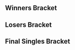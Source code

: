 {{tabs static
|name1=Overview
|link1=Mayhem June 2015
|name2=Singles Bracket
|link2=Mayhem June 2015/Singles Bracket
|This=2
}}
<!-- Generated with http://tournament-nub.rhcloud.com/toliquipedia name=mayhemJune6Top32 -->

==Winners Bracket==
{{32DEWBracketA
|tourneylink=
|tourneyname=
|r1m1p1=Mango |r1m1p1flag=us |r1m1p1score={{win}} |r1m1win=1
|r1m1p2=Nasa |r1m1p2flag= |r1m1p2score=

|r1m2p1=Hyprid |r1m2p1flag= |r1m2p1score={{win}} |r1m2win=1
|r1m2p2=Corkus |r1m2p2flag= |r1m2p2score=

|r1m3p1=Bizzarro Flame |r1m3p1flag=us |r1m3p1score={{win}} |r1m3win=1
|r1m3p2=Mevan |r1m3p2flag= |r1m3p2score=

|r1m4p1=Larry Lurr |r1m4p1flag=us |r1m4p1score={{win}} |r1m4win=1
|r1m4p2=Manatee |r1m4p2flag= |r1m4p2score=

|r1m5p1=S2J |r1m5p1flag=us |r1m5p1score={{win}} |r1m5win=1
|r1m5p2=Koopatroopa895 |r1m5p2flag= |r1m5p2score=

|r1m6p1=MikeHaze |r1m6p1flag=us |r1m6p1score={{win}} |r1m6win=1
|r1m6p2=Yeti |r1m6p2flag= |r1m6p2score=

|r1m7p1=Fly Amanita |r1m7p1flag=us |r1m7p1score={{win}} |r1m7win=1
|r1m7p2=Berk |r1m7p2flag= |r1m7p2score=

|r1m8p1=Alex19 |r1m8p1flag= |r1m8p1score={{win}} |r1m8win=1
|r1m8p2= A Rookie |r1m8p2flag= |r1m8p2score=

|r1m9p1=Lucky |r1m9p1flag=us |r1m9p1score={{win}} |r1m9win=1
|r1m9p2=Captain Faceroll |r1m9p2flag= |r1m9p2score=

|r1m10p1=Kira |r1m10p1flag=us |r1m10p1score={{win}} |r1m10win=1
|r1m10p2=Rickety |r1m10p2flag= |r1m10p2score=

|r1m11p1=MacD |r1m11p1flag=us |r1m11p1score={{win}} |r1m11win=1
|r1m11p2=Neeco |r1m11p2flag= |r1m11p2score=

|r1m12p1=Jace |r1m12p1flag=us |r1m12p1score={{win}} |r1m12win=1
|r1m12p2=Squid |r1m12p2flag=us |r1m12p2score=

|r1m13p1=Westballz |r1m13p1flag=us |r1m13p1score={{win}} |r1m13win=1
|r1m13p2=Psychomidget |r1m13p2flag= |r1m13p2score=

|r1m14p1=Tafokints |r1m14p1flag=us |r1m14p1score={{win}} |r1m14win=1
|r1m14p2=MYL |r1m14p2flag= |r1m14p2score=

|r1m15p1=HugS |r1m15p1flag=us |r1m15p1score={{win}} |r1m15win=1
|r1m15p2=SUNG475 |r1m15p2flag=us |r1m15p2score=

|r1m16p1=Oxy l J666 |r1m16p1flag= |r1m16p1score={{win}} |r1m16win=1
|r1m16p2=Peligro |r1m16p2flag= |r1m16p2score=

|r2m1p1=Mango |r2m1p1flag=us |r2m1p1score=2 |r2m1win=1
|r2m1p2=Hyprid |r2m1p2flag= |r2m1p2score=0

|r2m2p1=Bizzarro Flame |r2m2p1flag=us |r2m2p1score=2 |r2m2win=1
|r2m2p2=Larry Lurr |r2m2p2flag=us |r2m2p2score=1

|r2m3p1=S2J |r2m3p1flag=us |r2m3p1score=2 |r2m3win=1
|r2m3p2=MikeHaze |r2m3p2flag=us |r2m3p2score=0

|r2m4p1=Fly Amanita |r2m4p1flag=us |r2m4p1score=2 |r2m4win=1
|r2m4p2=Alex19 |r2m4p2flag= |r2m4p2score=0

|r2m5p1=Lucky |r2m5p1flag=us |r2m5p1score=2 |r2m5win=1
|r2m5p2=Kira |r2m5p2flag=us |r2m5p2score=1

|r2m6p1=MacD |r2m6p1flag=us |r2m6p1score=2 |r2m6win=1
|r2m6p2=Jace |r2m6p2flag=us |r2m6p2score=0

|r2m7p1=Westballz |r2m7p1flag=us |r2m7p1score=2 |r2m7win=1
|r2m7p2=Tafokints |r2m7p2flag=us |r2m7p2score=0

|r2m8p1=HugS |r2m8p1flag=us |r2m8p1score=2 |r2m8win=1
|r2m8p2=Oxy l J666 |r2m8p2flag= |r2m8p2score=0

|r3m1p1=Mango |r3m1p1flag=us |r3m1p1score=2 |r3m1win=1
|r3m1p2=Bizzarro Flame |r3m1p2flag=us |r3m1p2score=0

|r3m2p1=S2J |r3m2p1flag=us |r3m2p1score=0 |r3m2win=2
|r3m2p2=Fly Amanita |r3m2p2flag=us |r3m2p2score=2

|r3m3p1=Lucky |r3m3p1flag=us |r3m3p1score=0 |r3m3win=2
|r3m3p2=MacD |r3m3p2flag=us |r3m3p2score=2

|r3m4p1=Westballz |r3m4p1flag=us |r3m4p1score=0 |r3m4win=2
|r3m4p2=HugS |r3m4p2flag=us |r3m4p2score=2

|r4m1p1=Mango |r4m1p1flag=us |r4m1p1score=3 |r4m1win=1
|r4m1p2=Fly Amanita |r4m1p2flag=us |r4m1p2score=1

|r4m2p1=MacD |r4m2p1flag=us |r4m2p1score=2 |r4m2win=2
|r4m2p2=HugS |r4m2p2flag=us |r4m2p2score=3
}}

==Losers Bracket==
{{32DELBracketA
|l1m1p1=Nasa |l1m1p1flag= |l1m1p1score=0 |l1m1win=2
|l1m1p2=Corkus |l1m1p2flag= |l1m1p2score=2

|l1m2p1=Mevan |l1m2p1flag= |l1m2p1score=0 |l1m2win=2
|l1m2p2=Manatee |l1m2p2flag= |l1m2p2score=2

|l1m3p1=Koopatroopa895 |l1m3p1flag= |l1m3p1score=2 |l1m3win=1
|l1m3p2=Yeti |l1m3p2flag= |l1m3p2score=0

|l1m4p1=Berk |l1m4p1flag= |l1m4p1score=0 |l1m4win=2
|l1m4p2= A Rookie |l1m4p2flag= |l1m4p2score=2

|l1m5p1=Captain Faceroll |l1m5p1flag= |l1m5p1score=2 |l1m5win=1
|l1m5p2=Rickety |l1m5p2flag= |l1m5p2score=0

|l1m6p1=Neeco |l1m6p1flag= |l1m6p1score=0 |l1m6win=2
|l1m6p2=Squid |l1m6p2flag=us |l1m6p2score=2

|l1m7p1=Psychomidget |l1m7p1flag= |l1m7p1score=2 |l1m7win=1
|l1m7p2=MYL |l1m7p2flag= |l1m7p2score=0

|l1m8p1=SUNG475 |l1m8p1flag=us |l1m8p1score=2 |l1m8win=1
|l1m8p2=Peligro |l1m8p2flag= |l1m8p2score=1

|l2m1p1=Oxy l J666 |l2m1p1flag= |l2m1p1score=2 |l2m1win=1
|l2m1p2=Corkus |l2m1p2flag= |l2m1p2score=0

|l2m2p1=Tafokints |l2m2p1flag=us |l2m2p1score=2 |l2m2win=1
|l2m2p2=Manatee |l2m2p2flag= |l2m2p2score=0

|l2m3p1=Jace |l2m3p1flag=us |l2m3p1score=1 |l2m3win=2
|l2m3p2=Koopatroopa895 |l2m3p2flag= |l2m3p2score=2

|l2m4p1=Kira |l2m4p1flag=us |l2m4p1score=2 |l2m4win=1
|l2m4p2= A Rookie |l2m4p2flag= |l2m4p2score=0

|l2m5p1=Alex19 |l2m5p1flag= |l2m5p1score=2 |l2m5win=1
|l2m5p2=Captain Faceroll |l2m5p2flag= |l2m5p2score=0

|l2m6p1=MikeHaze |l2m6p1flag=us |l2m6p1score=0 |l2m6win=2
|l2m6p2=Squid |l2m6p2flag=us |l2m6p2score=2

|l2m7p1=Larry Lurr |l2m7p1flag=us |l2m7p1score=2 |l2m7win=1
|l2m7p2=Psychomidget |l2m7p2flag= |l2m7p2score=0

|l2m8p1=Hyprid |l2m8p1flag= |l2m8p1score=0 |l2m8win=2
|l2m8p2=SUNG475 |l2m8p2flag=us |l2m8p2score=2

|l3m1p1=Oxy l J666 |l3m1p1flag= |l3m1p1score=0 |l3m1win=2
|l3m1p2=Tafokints |l3m1p2flag=us |l3m1p2score=2

|l3m2p1=Koopatroopa895 |l3m2p1flag= |l3m2p1score=0 |l3m2win=2
|l3m2p2=Kira |l3m2p2flag=us |l3m2p2score=2

|l3m3p1=Alex19 |l3m3p1flag= |l3m3p1score=1 |l3m3win=2
|l3m3p2=Squid |l3m3p2flag=us |l3m3p2score=2

|l3m4p1=Larry Lurr |l3m4p1flag=us |l3m4p1score=0 |l3m4win=2
|l3m4p2=SUNG475 |l3m4p2flag=us |l3m4p2score=2

|l4m1p1=S2J |l4m1p1flag=us |l4m1p1score=2 |l4m1win=1
|l4m1p2=Tafokints |l4m1p2flag=us |l4m1p2score=0

|l4m2p1=Bizzarro Flame |l4m2p1flag=us |l4m2p1score=0 |l4m2win=2
|l4m2p2=Kira |l4m2p2flag=us |l4m2p2score=2

|l4m3p1=Westballz |l4m3p1flag=us |l4m3p1score=2 |l4m3win=1
|l4m3p2=Squid |l4m3p2flag=us |l4m3p2score=0

|l4m4p1=Lucky |l4m4p1flag=us |l4m4p1score=2 |l4m4win=1
|l4m4p2=SUNG475 |l4m4p2flag=us |l4m4p2score=0

|l5m1p1=S2J |l5m1p1flag=us |l5m1p1score=3 |l5m1win=1
|l5m1p2=Kira |l5m1p2flag=us |l5m1p2score=1

|l5m2p1=Westballz |l5m2p1flag=us |l5m2p1score=3 |l5m2win=1
|l5m2p2=Lucky |l5m2p2flag=us |l5m2p2score=2

|l6m1p1=MacD |l6m1p1flag=us |l6m1p1score=3 |l6m1win=1
|l6m1p2=S2J |l6m1p2flag=us |l6m1p2score=2

|l6m2p1=Fly Amanita |l6m2p1flag=us |l6m2p1score=0 |l6m2win=2
|l6m2p2=Westballz |l6m2p2flag=us |l6m2p2score=3
}}
<onlyinclude>
==Final Singles Bracket==
{{DEFinalBracket
<!-- FROM WINNERS -->
|r1m1p1=Mango |r1m1p1flag=us |r1m1p1score=3 |r1m1win=1
|r1m1p2=HugS |r1m1p2flag=us |r1m1p2score=0
|r1m1details={{BracketMatchDetails |vod=https://www.youtube.com/watch?v=_up7pXBInis}}

<!-- FROM LOSERS -->
|l1m1p1=MacD |l1m1p1flag=us |l1m1p1score=2 |l1m1win=2
|l1m1p2=Westballz |l1m1p2flag=us |l1m1p2score=3
|l1m1details={{BracketMatchDetails |vod=https://www.youtube.com/watch?v=t4jr31QwYQA}}

<!-- LOSERS FINALS -->
|r2m1p1=HugS |r2m1p1flag=us |r2m1p1score=2 |r2m1win=2
|r2m1p2=Westballz |r2m1p2flag=us |r2m1p2score=3
|r2m1details={{BracketMatchDetails |vod=https://www.youtube.com/watch?v=V08OGnM3JiU}}

<!-- GRAND FINALS -->
|r3m1p1=Mango |r3m1p1flag=us |r3m1p1score=1 |r3m2p1score=1 |r3m1win=2
|r3m1p2=Westballz |r3m1p2flag=us |r3m1p2score=3 |r3m2p2score=3
|r3m1details={{BracketMatchDetails |vod=https://www.youtube.com/watch?v=BKn-aIErRXo}}
|export_score=true
}}
</onlyinclude>
